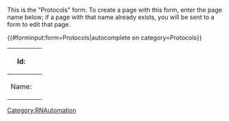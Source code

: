 <noinclude>
This is the "Protocols" form.
To create a page with this form, enter the page name below;
if a page with that name already exists, you will be sent to a form to edit that page.


{{#forminput:form=Protocols|autocomplete on category=Protocols}}

</noinclude><includeonly>
<div id="wikiPreview" style="display: none; padding-bottom: 25px; margin-bottom: 25px; border-bottom: 1px solid #AAAAAA;"></div>
{{{for template|Protocols|multiple|displayed fields when minimized=Name}}}
{| class="formtable"
! Id: 
| {{{field|Id|default=uuid}}}
|-
! Name: 
| {{{field|Name}}}
|}
{{{end template}}}


{{{standard input|summary}}}

{{{standard input|minor edit}}} {{{standard input|watch}}}

{{{standard input|save}}} {{{standard input|preview}}} {{{standard input|changes}}} {{{standard input|cancel}}}
</includeonly>
{{HideExpandAll}}

<noinclude>[[Category:RNAutomation]]</noinclude>